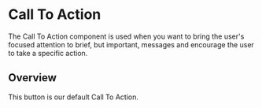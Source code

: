 

<Meta of={CallToActionStories} />

# Call To Action

The Call To Action component is used when you want to bring the user's focused attention to brief, but important, messages and encourage the user to take a specific action.

## Overview

This button is our default Call To Action.

<Canvas>
  <Story of={CallToActionStories.Default} />
</Canvas>

